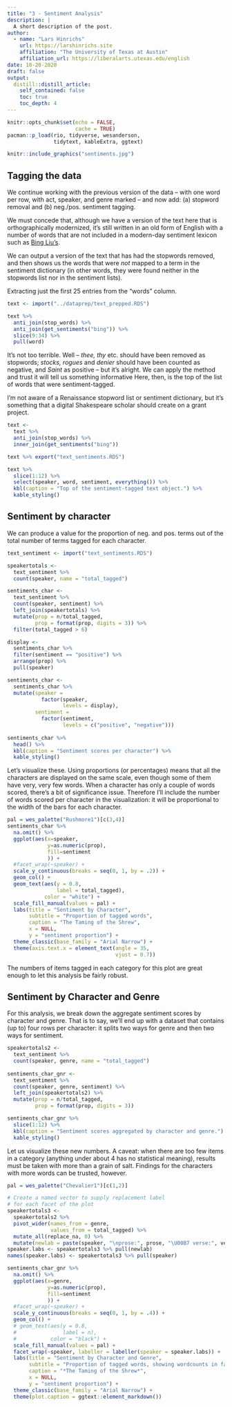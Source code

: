 ```yaml
---
title: "3 - Sentiment Analysis"
description: |
  A short description of the post.
author:
  - name: "Lars Hinrichs"
    url: https://larshinrichs.site
    affiliation: "The University of Texas at Austin"
    affiliation_url: https://liberalarts.utexas.edu/english
date: 10-20-2020
draft: false
output:
  distill::distill_article:
    self_contained: false
    toc: true
    toc_depth: 4
---
```


```r
knitr::opts_chunk$set(echo = FALSE,
                      cache = TRUE)
pacman::p_load(rio, tidyverse, wesanderson,
               tidytext, kableExtra, ggtext)
```


```r
knitr::include_graphics("sentiments.jpg")
```


## Tagging the data

We continue working with the previous version of the data -- with one word per row, with act, speaker, and genre marked -- and now add: (a) stopword removal and (b) neg./pos. sentiment tagging.

We must concede that, although we have a version of the text here that is orthographically modernized, it's still written in an old form of English with a number of words that are not included in a modern-day sentiment lexicon such as [Bing Liu's](https://www.cs.uic.edu/~liub/FBS/sentiment-analysis.html). 

We can output a version of the text that has had the stopwords removed, and then shows us the words that were *not* mapped to a term in the sentiment dictionary (in other words, they were found neither in the stopwords list nor in the sentiment lists).

<aside>Extracting just the first 25 entries from the "words" column.</aside>

```r
text <- import("../dataprep/text_prepped.RDS")

text %>% 
  anti_join(stop_words) %>% 
  anti_join(get_sentiments("bing")) %>% 
  slice(9:34) %>% 
  pull(word)
```
It's not too terrible. Well -- *thee, thy* etc. should have been removed as stopwords; *stocks, rogues* and *denier* should have been counted as negative, and *Saint* as positive -- but it's alright. We can apply the method and trust it will tell us something informative Here, then, is the top of the list of words that were sentiment-tagged.

<aside>I'm not aware of a Renaissance stopword list or sentiment dictionary, but it's something that a digital Shakespeare scholar should create on a grant project.</aside>

```r
text <- 
  text %>% 
  anti_join(stop_words) %>% 
  inner_join(get_sentiments("bing")) 

text %>% export("text_sentiments.RDS")

text %>% 
  slice(1:12) %>% 
  select(speaker, word, sentiment, everything()) %>% 
  kbl(caption = "Top of the sentiment-tagged text object.") %>% 
  kable_styling()
```

## Sentiment by character

We can produce a value for the proportion of neg. and pos. terms out of the total number of terms tagged for each character.

```r
text_sentiment <- import("text_sentiments.RDS")

speakertotals <- 
  text_sentiment %>% 
  count(speaker, name = "total_tagged")

sentiments_char <- 
  text_sentiment %>% 
  count(speaker, sentiment) %>% 
  left_join(speakertotals) %>% 
  mutate(prop = n/total_tagged,
         prop = format(prop, digits = 3)) %>% 
  filter(total_tagged > 6)

display <- 
  sentiments_char %>% 
  filter(sentiment == "positive") %>% 
  arrange(prop) %>% 
  pull(speaker)

sentiments_char <- 
  sentiments_char %>% 
  mutate(speaker = 
           factor(speaker, 
                  levels = display),
         sentiment = 
           factor(sentiment,
                  levels = c("positive", "negative")))
  
sentiments_char %>% 
  head() %>% 
  kbl(caption = "Sentiment scores per character") %>% 
  kable_styling()
```

Let's visualize these. Using proportions (or percentages) means that all the characters are displayed on the same scale, even though some of them have very, very few words. When a character has only a couple of words scored, there's a bit of significance issue. Therefore I'll include the number of words scored per character in the visualization: it will be proportional to the width of the bars for each character.

```r
pal = wes_palette("Rushmore1")[c(3,4)]
sentiments_char %>% 
  na.omit() %>% 
  ggplot(aes(x=speaker,
             y=as.numeric(prop),
             fill=sentiment
             )) + 
  #facet_wrap(~speaker) +
  scale_y_continuous(breaks = seq(0, 1, by = .2)) +
  geom_col() +
  geom_text(aes(y = 0.8,
                label = total_tagged),
            color = "white") +
  scale_fill_manual(values = pal) +
  labs(title = "Sentiment by Character",
       subtitle = "Proportion of tagged words",
       caption = "The Taming of the Shrew",
       x = NULL,
       y = "sentiment proportion") +
  theme_classic(base_family = "Arial Narrow") +
  theme(axis.text.x = element_text(angle = 35,
                                   vjust = 0.7))
```
<aside>The numbers of items tagged in each category for this plot are great enough to let this analysis be fairly robust.</aside>

## Sentiment by Character and Genre

For this analysis, we break down the aggregate sentiment scores by character and genre. That is to say, we'll end up with a dataset that contains (up to) four rows per character: it splits two ways for genre and then two ways for sentiment. 

```r
speakertotals2 <- 
  text_sentiment %>% 
  count(speaker, genre, name = "total_tagged")
  
sentiments_char_gnr <- 
  text_sentiment %>% 
  count(speaker, genre, sentiment) %>% 
  left_join(speakertotals2) %>% 
  mutate(prop = n/total_tagged,
         prop = format(prop, digits = 3))

sentiments_char_gnr %>% 
  slice(1:12) %>% 
  kbl(caption = "Sentiment scores aggregated by character and genre.") %>% 
  kable_styling()
```

Let us visualize these new numbers. A caveat: when there are too few items in a category (anything under about 4 has no statistical meaning), results must be taken with more than a grain of salt. Findings for the characters with more words can be trusted, however.

```r
pal = wes_palette("Chevalier1")[c(1,2)]

# Create a named vector to supply replacement label
# for each facet of the plot 
speakertotals3 <- 
  speakertotals2 %>% 
  pivot_wider(names_from = genre,
              values_from = total_tagged) %>% 
  mutate_all(replace_na, 0) %>% 
  mutate(newlab = paste(speaker, "\nprose:", prose, "\U00B7 verse:", verse))
speaker.labs <- speakertotals3 %>% pull(newlab)
names(speaker.labs) <- speakertotals3 %>% pull(speaker)

sentiments_char_gnr %>% 
  na.omit() %>% 
  ggplot(aes(x=genre,
             y=as.numeric(prop),
             fill=sentiment
             )) + 
  #facet_wrap(~speaker) +
  scale_y_continuous(breaks = seq(0, 1, by = .4)) +
  geom_col() +
  # geom_text(aes(y = 0.8,
  #               label = n),
  #           color = "black") +
  scale_fill_manual(values = pal) +
  facet_wrap(~speaker, labeller = labeller(speaker = speaker.labs)) +
  labs(title = "Sentiment by Character and Genre",
       subtitle = "Proportion of tagged words, showing wordcounts in facet label",
       caption = "*The Taming of the Shrew*",
       x = NULL,
       y = "sentiment proportion") +
  theme_classic(base_family = "Arial Narrow") +
  theme(plot.caption = ggtext::element_markdown())
```


